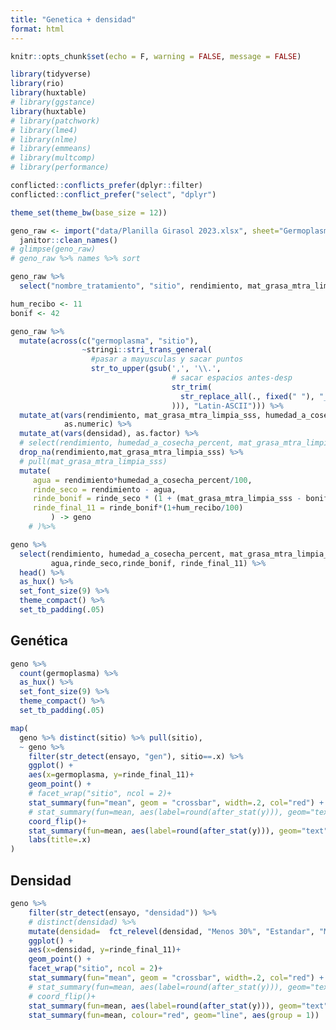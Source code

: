 ```yaml
---
title: "Genetica + densidad"
format: html
---
```


```r
knitr::opts_chunk$set(echo = F, warning = FALSE, message = FALSE)

library(tidyverse) 
library(rio)
library(huxtable)
# library(ggstance)
library(huxtable)
# library(patchwork)
# library(lme4)
# library(nlme)
# library(emmeans)
# library(multcomp)
# library(performance)

conflicted::conflicts_prefer(dplyr::filter)
conflicted::conflict_prefer("select", "dplyr")

theme_set(theme_bw(base_size = 12)) 
```

```r
geno_raw <- import("data/Planilla Girasol 2023.xlsx", sheet="Germoplasma + densidad") %>% 
  janitor::clean_names() 
# glimpse(geno_raw)
# geno_raw %>% names %>% sort
```

```r
geno_raw %>% 
  select("nombre_tratamiento", "sitio", rendimiento, mat_grasa_mtra_limpia_sss) %>% pull(rendimiento)
```

```r
hum_recibo <- 11
bonif <- 42

geno_raw %>% 
  mutate(across(c("germoplasma", "sitio"), 
                ~stringi::stri_trans_general(
                  #pasar a mayusculas y sacar puntos
                  str_to_upper(gsub(',', '\\.', 
                                    # sacar espacios antes-desp
                                    str_trim(
                                      str_replace_all(., fixed(" "), "_")
                                    ))), "Latin-ASCII"))) %>% 
  mutate_at(vars(rendimiento, mat_grasa_mtra_limpia_sss, humedad_a_cosecha_percent), 
            as.numeric) %>% 
  mutate_at(vars(densidad), as.factor) %>% 
  # select(rendimiento, humedad_a_cosecha_percent, mat_grasa_mtra_limpia_sss) %>% 
  drop_na(rendimiento,mat_grasa_mtra_limpia_sss) %>% 
  # pull(mat_grasa_mtra_limpia_sss)
  mutate(
     agua = rendimiento*humedad_a_cosecha_percent/100,
     rinde_seco = rendimiento - agua, 
     rinde_bonif = rinde_seco * (1 + (mat_grasa_mtra_limpia_sss - bonif) * 2/100),
     rinde_final_11 = rinde_bonif*(1+hum_recibo/100)
         ) -> geno
    # )%>%
```

```r
geno %>%   
  select(rendimiento, humedad_a_cosecha_percent, mat_grasa_mtra_limpia_sss,
         agua,rinde_seco,rinde_bonif, rinde_final_11) %>% 
  head() %>% 
  as_hux() %>% 
  set_font_size(9) %>% 
  theme_compact() %>% 
  set_tb_padding(.05)
```

## Genética

```r
geno %>% 
  count(germoplasma) %>% 
  as_hux() %>% 
  set_font_size(9) %>% 
  theme_compact() %>% 
  set_tb_padding(.05)
```
```r
map(
  geno %>% distinct(sitio) %>% pull(sitio), 
  ~ geno %>% 
    filter(str_detect(ensayo, "gen"), sitio==.x) %>% 
    ggplot() +
    aes(x=germoplasma, y=rinde_final_11)+
    geom_point() + 
    # facet_wrap("sitio", ncol = 2)+
    stat_summary(fun="mean", geom = "crossbar", width=.2, col="red") + 
    # stat_summary(fun=mean, aes(label=round(after_stat(y))), geom="text", size=3, vjust=-.5) + 
    coord_flip()+
    stat_summary(fun=mean, aes(label=round(after_stat(y))), geom="text", size=3, vjust=-.5) + 
    labs(title=.x)  
)
```


## Densidad

```r
geno %>% 
    filter(str_detect(ensayo, "densidad")) %>% 
    # distinct(densidad) %>% 
    mutate(densidad=  fct_relevel(densidad, "Menos 30%", "Estandar", "Mas 30%")) %>% 
    ggplot() +
    aes(x=densidad, y=rinde_final_11)+
    geom_point() + 
    facet_wrap("sitio", ncol = 2)+
    stat_summary(fun="mean", geom = "crossbar", width=.2, col="red") + 
    # stat_summary(fun=mean, aes(label=round(after_stat(y))), geom="text", size=3, vjust=-.5) + 
    # coord_flip()+
    stat_summary(fun=mean, aes(label=round(after_stat(y))), geom="text", size=3, vjust=-.5) +
    stat_summary(fun=mean, colour="red", geom="line", aes(group = 1))

```


